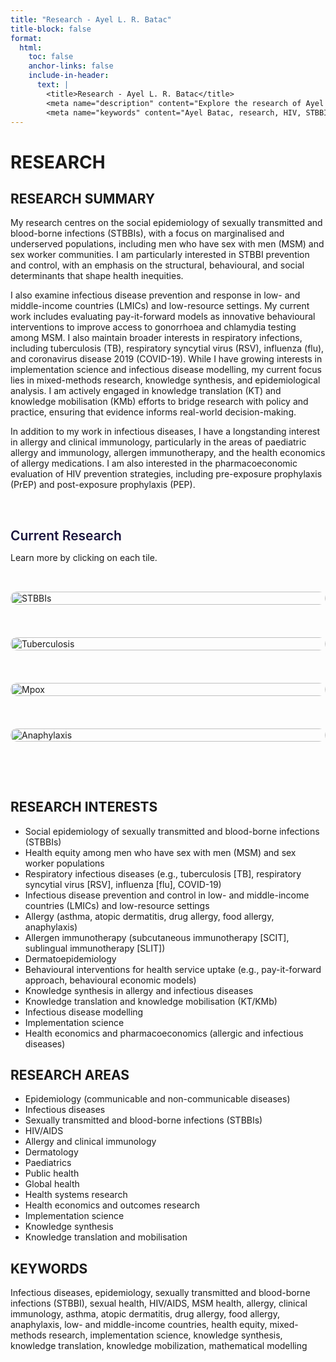 ```yaml
---
title: "Research - Ayel L. R. Batac"
title-block: false
format:
  html:
    toc: false
    anchor-links: false
    include-in-header: 
      text: |
        <title>Research - Ayel L. R. Batac</title>
        <meta name="description" content="Explore the research of Ayel L. R. Batac, a data scientist, epidemiologist, and global health researcher whose work spans infectious diseases, allergy, and clinical immunology." />
        <meta name="keywords" content="Ayel Batac, research, HIV, STBBIs, mpox, tuberculosis, anaphylaxis, food allergy, allergy, clinical immunology, COVID-19, vaccine hesitancy, infectious diseases, pediatrics, global health, public health, mixed methods, quantitative research, qualitative research, knowledge translation, epidemiologist" />
---
```


# RESEARCH

## RESEARCH SUMMARY

My research centres on the social epidemiology of sexually transmitted and blood-borne infections (STBBIs), with a focus on marginalised and underserved populations, including men who have sex with men (MSM) and sex worker communities. I am particularly interested in STBBI prevention and control, with an emphasis on the structural, behavioural, and social determinants that shape health inequities.

I also examine infectious disease prevention and response in low- and middle-income countries (LMICs) and low-resource settings. My current work includes evaluating pay-it-forward models as innovative behavioural interventions to improve access to gonorrhoea and chlamydia testing among MSM. I also maintain broader interests in respiratory infections, including tuberculosis (TB), respiratory syncytial virus (RSV), influenza (flu), and coronavirus disease 2019 (COVID-19). While I have growing interests in implementation science and infectious disease modelling, my current focus lies in mixed-methods research, knowledge synthesis, and epidemiological analysis. I am actively engaged in knowledge translation (KT) and knowledge mobilisation (KMb) efforts to bridge research with policy and practice, ensuring that evidence informs real-world decision-making.

In addition to my work in infectious diseases, I have a longstanding interest in allergy and clinical immunology, particularly in the areas of paediatric allergy and immunology, allergen immunotherapy, and the health economics of allergy medications. I am also interested in the pharmacoeconomic evaluation of HIV prevention strategies, including pre-exposure prophylaxis (PrEP) and post-exposure prophylaxis (PEP).

$~$

<h2 style="color: #1B153E; font-weight: 600; border-bottom: none; margin-bottom: 0.5rem;">Current Research</h2>

Learn more by clicking on each tile.

<div style="margin-bottom: 2rem;"></div>

<div style="display: grid; grid-template-columns: repeat(auto-fit, minmax(250px, 1fr)); gap: 1.5rem; margin-bottom: 2rem;">

  <!-- STBBIs -->
  <a href="stbbi.qmd" style="text-decoration: none;">
    <img src="stbbi.png" alt="STBBIs" style="width: 100%; border-radius: 10px; transition: transform 0.3s ease, box-shadow 0.3s ease;"
         onmouseover="this.style.transform='scale(1.05)'; this.style.boxShadow='0 4px 12px rgba(0,0,0,0.1)';"
         onmouseout="this.style.transform='scale(1)'; this.style.boxShadow='none';">
  </a>

  <!-- TB -->
  <a href="tb.qmd" style="text-decoration: none;">
    <img src="tb.png" alt="Tuberculosis" style="width: 100%; border-radius: 10px; transition: transform 0.3s ease, box-shadow 0.3s ease;"
         onmouseover="this.style.transform='scale(1.05)'; this.style.boxShadow='0 4px 12px rgba(0,0,0,0.1)';"
         onmouseout="this.style.transform='scale(1)'; this.style.boxShadow='none';">
  </a>

  <!-- Mpox -->
  <a href="mpox.qmd" style="text-decoration: none;">
    <img src="mpox.png" alt="Mpox" style="width: 100%; border-radius: 10px; transition: transform 0.3s ease, box-shadow 0.3s ease;"
         onmouseover="this.style.transform='scale(1.05)'; this.style.boxShadow='0 4px 12px rgba(0,0,0,0.1)';"
         onmouseout="this.style.transform='scale(1)'; this.style.boxShadow='none';">
  </a>

  <!-- Anaphylaxis -->
  <a href="anaphylaxis.qmd" style="text-decoration: none;">
    <img src="anaphylaxis.png" alt="Anaphylaxis" style="width: 100%; border-radius: 10px; transition: transform 0.3s ease, box-shadow 0.3s ease;"
         onmouseover="this.style.transform='scale(1.05)'; this.style.boxShadow='0 4px 12px rgba(0,0,0,0.1)';"
         onmouseout="this.style.transform='scale(1)'; this.style.boxShadow='none';">
  </a>

</div>

$~$

## RESEARCH INTERESTS

- Social epidemiology of sexually transmitted and blood-borne infections (STBBIs)  
- Health equity among men who have sex with men (MSM) and sex worker populations  
- Respiratory infectious diseases (e.g., tuberculosis [TB], respiratory syncytial virus [RSV], influenza [flu], COVID-19)  
- Infectious disease prevention and control in low- and middle-income countries (LMICs) and low-resource settings  
- Allergy (asthma, atopic dermatitis, drug allergy, food allergy, anaphylaxis)  
- Allergen immunotherapy (subcutaneous immunotherapy [SCIT], sublingual immunotherapy [SLIT])  
- Dermatoepidemiology  
- Behavioural interventions for health service uptake (e.g., pay-it-forward approach, behavioural economic models)  
- Knowledge synthesis in allergy and infectious diseases  
- Knowledge translation and knowledge mobilisation (KT/KMb)  
- Infectious disease modelling  
- Implementation science  
- Health economics and pharmacoeconomics (allergic and infectious diseases)  

## RESEARCH AREAS

- Epidemiology (communicable and non-communicable diseases)  
- Infectious diseases  
- Sexually transmitted and blood-borne infections (STBBIs)  
- HIV/AIDS  
- Allergy and clinical immunology  
- Dermatology  
- Paediatrics  
- Public health  
- Global health  
- Health systems research  
- Health economics and outcomes research  
- Implementation science  
- Knowledge synthesis  
- Knowledge translation and mobilisation  

## KEYWORDS

Infectious diseases, epidemiology, sexually transmitted and blood-borne infections (STBBI), sexual health, HIV/AIDS, MSM health, allergy, clinical immunology, asthma, atopic dermatitis, drug allergy, food allergy, anaphylaxis, low- and middle-income countries, health equity, mixed-methods research, implementation science, knowledge synthesis, knowledge translation, knowledge mobilization, mathematical modelling

